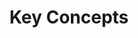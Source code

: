 ---
title: "Key Concepts"
description: 
parent: "Service and Cloud Computing"
grand_parent : null
order: 3
---